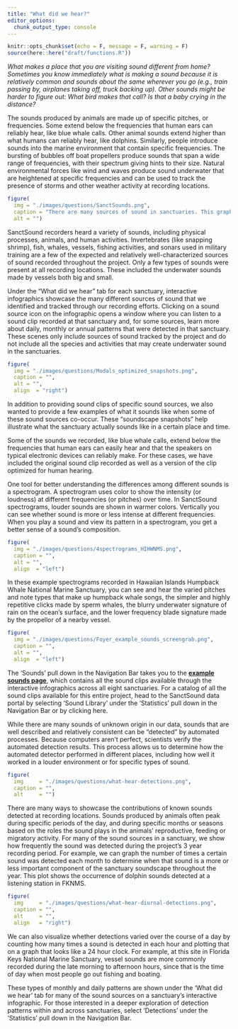 ```yaml
---
title: "What did we hear?"
editor_options: 
  chunk_output_type: console
---
```


```r
knitr::opts_chunk$set(echo = F, message = F, warning = F)
source(here::here("draft/functions.R"))
```

_What makes a place that you are visiting sound different from home? Sometimes you know immediately what is making a sound because it is relatively common and sounds about the same wherever you go (e.g., train passing by, airplanes taking off, truck backing up). Other sounds might be harder to figure out: What bird makes that call? Is that a baby crying in the distance?_

The sounds produced by animals are made up of specific pitches, or frequencies. Some extend below the frequencies that human ears can reliably hear, like blue whale calls. Other animal sounds extend higher than what humans can reliably hear, like dolphins. Similarly, people introduce sounds into the marine environment that contain specific frequencies. The bursting of bubbles off boat propellers produce sounds that span a wide range of frequencies, with their spectrum giving hints to their size. Natural environmental forces like wind and waves produce sound underwater that are heightened at specific frequencies and can be used to track the presence of storms and other weather activity at recording locations.

```r
figure(
  img = "./images/questions/SanctSounds.png",
  caption = "There are many sources of sound in sanctuaries. This graphic highlights the sound sources that we focused on in the SanctSound project, including physical (purple bar), animal (green) and human-made (orange). The width of the bars indicates the range of frequencies (or pitches) that are typical of that sound source. For comparison, the yellow bar shows the hearing range of humans in air, and is also the range of frequencies that were recorded by SanctSound hydrophones.",
  alt = "")
```

SanctSound recorders heard a variety of sounds, including physical processes, animals, and human activities. Invertebrates (like snapping shrimp), fish, whales, vessels, fishing activities, and sonars used in military training are a few of the expected and relatively well-characterized sources of sound recorded throughout the project. Only a few types of sounds were present at all recording locations. These included the underwater sounds made by vessels both big and small. 

Under the “What did we hear” tab for each sanctuary, interactive infographics showcase the many different sources of sound that we identified and tracked through our recording efforts. Clicking on a sound source icon on the infographic opens a window where you can listen to a sound clip recorded at that sanctuary and, for some sources, learn more about daily, monthly or annual patterns that were detected in that sanctuary. These scenes only include sources of sound tracked by the project and do not include all the species and activities that may create underwater sound in the sanctuaries.

::: { .overflow-auto}

```r
figure(
  img = "./images/questions/Modals_optimized_snapshots.png",
  caption = "",
  alt = "",
  align  = "right")
```

In addition to providing sound clips of specific sound sources, we also wanted to provide a few examples of what it sounds like when some of these sound sources co-occur. These “soundscape snapshots” help illustrate what the sanctuary actually sounds like in a certain place and time.

Some of the sounds we recorded, like blue whale calls, extend below the frequencies that human ears can easily hear and that the speakers on typical electronic devices can reliably make. For these cases, we have included the original sound clip recorded as well as a version of the clip optimized for human hearing.

:::

One tool for better understanding the differences among different sounds is a spectrogram. A spectrogram uses color to show the intensity (or loudness) at different frequencies (or pitches) over time. In SanctSound spectrograms, louder sounds are shown in warmer colors. Vertically you can see whether sound is more or less intense at different frequencies. When you play a sound and view its pattern in a spectrogram, you get a better sense of a sound’s composition.

::: { .overflow-auto}

```r
figure(
  img = "./images/questions/4spectrograms_HIHWNMS.png",
  caption = "",
  alt = "",
  align  = "left")
```

In these example spectrograms recorded in Hawaiian Islands Humpback Whale National Marine Sanctuary, you can see and hear the varied pitches and note types that make up humpback whale songs, the simpler and highly repetitive clicks made by sperm whales, the blurry underwater signature of rain on the ocean’s surface, and the lower frequency blade signature made by the propellor of a nearby vessel.

:::

::: { .overflow-auto}

```r
figure(
  img = "./images/questions/Foyer_example_sounds_screengrab.png",
  caption = "",
  alt = "",
  align  = "left")
```

The ‘Sounds’ pull down in the Navigation Bar takes you to the **[example sounds page](https://sanctsound.ioos.us/draft/sounds.html)**, which contains all the sound clips available through the interactive infographics across all eight sanctuaries. For a catalog of all the sound clips available for this entire project, head to the SanctSound data portal by selecting ‘Sound Library’ under the ‘Statistics’ pull down in the Navigation Bar or by clicking here.

:::

While there are many sounds of unknown origin in our data, sounds that are well described and relatively consistent can be “detected” by automated processes. Because computers aren’t perfect, scientists verify the automated detection results. This process allows us to determine how the automated detector performed in different places, including how well it worked in a louder environment or for specific types of sound. 

```r
figure(
  img     = "./images/questions/what-hear-detections.png",
  caption = "",
  alt     = "")
```

There are many ways to showcase the contributions of known sounds detected at recording locations. Sounds produced by animals often peak during specific periods of the day, and during specific months or seasons based on the roles the sound plays in the animals’ reproductive, feeding or migratory activity. For many of the sound sources in a sanctuary, we show how frequently the sound was detected during the project’s 3 year recording period. For example, we can graph the number of times a certain sound was detected each month to determine when that sound is a more or less important component of the sanctuary soundscape throughout the year. This plot shows the occurrence of dolphin sounds detected at a listening station in FKNMS.

::: { .overflow-auto}

```r
figure(
  img     = "./images/questions/what-hear-diurnal-detections.png",
  caption = "",
  alt     = "",
  align   = "right")
```

We can also visualize whether detections varied over the course of a day by counting how many times a sound is detected in each hour and plotting that on a graph that looks like a 24 hour clock. For example, at this site in Florida Keys National Marine Sanctuary, vessel sounds are more commonly recorded during the late morning to afternoon hours, since that is the time of day when most people go out fishing and boating.

These types of monthly and daily patterns are shown under the ‘What did we hear’ tab for many of the sound sources on a sanctuary’s interactive infographic. For those interested in a deeper exploration of detection patterns within and across sanctuaries, select ‘Detections’ under the ‘Statistics’ pull down in the Navigation Bar.

:::

